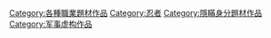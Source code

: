 [[Category:各種職業題材作品|Category:各種職業題材作品]]
[[Category:忍者|Category:忍者]]
[[Category:隱瞞身分題材作品|Category:隱瞞身分題材作品]]
[[Category:军事虚构作品|Category:军事虚构作品]]